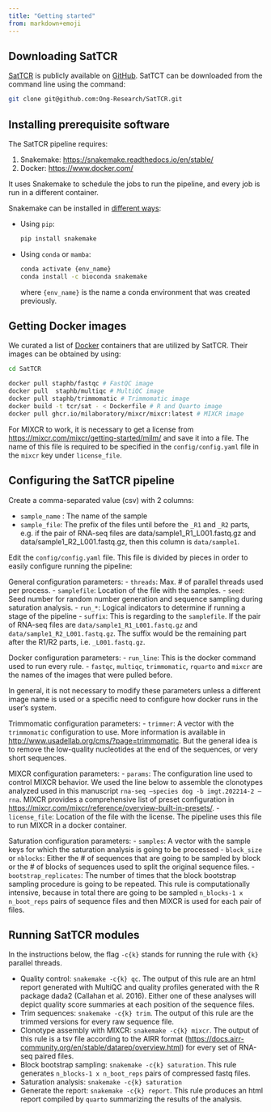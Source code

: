 ```yaml
---
title: "Getting started"
from: markdown+emoji
---
```


## Downloading SatTCR

[SatTCR](https://github.com/Ong-Research/SatTCR) is publicly available on [GitHub](www.github.com). SatTCT can be downloaded from the command line using the command:

```sh
git clone git@github.com:Ong-Research/SatTCR.git
```

## Installing prerequisite software 

The SatTCR pipeline requires:

1. Snakemake: <https://snakemake.readthedocs.io/en/stable/>
2. Docker: <https://www.docker.com/>

It uses Snakemake to schedule the jobs to run the pipeline, and every job is run in a different container. 

Snakemake can be installed in [different ways](https://snakemake.readthedocs.io/en/stable/getting_started/installation.html):

- Using `pip`:

  ```bash
  pip install snakemake
  ```

- Using `conda` or `mamba`:

  ```bash
  conda activate {env_name}
  conda install -c bioconda snakemake
  ```

  where `{env_name}` is the name a conda environment that was created previously.

## Getting Docker images

We curated a list of [Docker](https://www.docker.com/) containers that are utilized by SatTCR. Their images can be obtained by using:

```bash
cd SatTCR 

docker pull staphb/fastqc # FastQC image
docker pull  staphb/multiqc # MultiQC image
docker pull staphb/trimmomatic # Trimmomatic image
docker build -t tcr/sat - < Dockerfile # R and Quarto image
docker pull ghcr.io/milaboratory/mixcr/mixcr:latest # MIXCR image
```

For MIXCR to work, it is necessary to get a license from <https://mixcr.com/mixcr/getting-started/milm/> and save it into a file. The name of this file is required to be specified in the `config/config.yaml` file in the `mixcr` key under `license_file`.


## Configuring the SatTCR pipeline

Create a comma-separated value (csv) with 2 columns:

- `sample_name` : The name of the sample
- `sample_file`: The prefix of the files until before the `_R1` and `_R2` parts, e.g. if the pair of RNA-seq files are data/sample1_R1_L001.fastq.gz and data/sample1_R2_L001.fastq.gz, then this column is `data/sample1`.

Edit the `config/config.yaml` file. This file is divided by pieces in order to easily configure running the pipeline:

General configuration parameters:
- `threads`: Max. # of parallel threads used per process.
- `samplefile`: Location of the file with the samples.
- `seed`: Seed number for random number generation and sequence sampling during saturation analysis.
- `run_*`: Logical indicators to determine if running a stage of the pipeline
- `suffix`: This is regarding to the `samplefile`. If the pair of RNA-seq files are `data/sample1_R1_L001.fastq.gz` and `data/sample1_R2_L001.fastq.gz`. The suffix would be the remaining part after the R1/R2 parts, i.e. `_L001.fastq.gz`.
	
Docker configuration parameters:
- `run_line`: This is the docker command used to run every rule.
- `fastqc`, `multiqc`, `trimmomatic`, `rquarto` and `mixcr` are the names of the images that were pulled before.

In general, it is not necessary to modify these parameters unless a different image name is used or a specific need to configure how docker runs in the user’s system.

Trimmomatic configuration parameters:
- `trimmer`: A vector with the `trimmomatic` configuration to use. More information is available in <http://www.usadellab.org/cms/?page=trimmomatic>. But the general idea is to remove the low-quality nucleotides at the end of the sequences, or very short sequences.

MIXCR configuration parameters:
- `params`: The configuration line used to control MIXCR behavior. We used the line below to assemble the clonotypes analyzed used in this manuscript `rna-seq –species dog -b imgt.202214-2 –rna`. MIXCR provides a comprehensive list of preset configuration in <https://mixcr.com/mixcr/reference/overview-built-in-presets/>.
- `license_file`: Location of the file with the license. The pipeline uses this file to run MIXCR in a docker container.

Saturation configuration parameters:
- `samples`: A vector with the sample keys for which the saturation analysis is going to be processed
- `block_size` or `nblocks`: Either the # of sequences that are going to be sampled by block or the # of blocks of sequences used to split the original sequence files. 
- `bootstrap_replicates`: The number of times that the block bootstrap sampling procedure is going to be repeated.
This rule is computationally intensive, because in total there are going to be sampled `n_blocks-1 x n_boot_reps` pairs of sequence files and then MIXCR is used for each pair of files.

## Running SatTCR modules


In the instructions below, the flag `-c{k}` stands for running the rule with `{k}` parallel threads.

- Quality control: `snakemake -c{k} qc`. The output of this rule are an html report generated with MultiQC and quality profiles generated with the R package dada2 (Callahan et al. 2016). Either one of these analyses will depict quality score summaries at each position of the sequence files.
- Trim sequences: `snakemake -c{k} trim`. The output of this rule are the trimmed versions for every raw sequence file.
- Clonotype assembly with MIXCR: `snakemake -c{k} mixcr`. The output of this rule is a tsv file according to the AIRR format (<https://docs.airr-community.org/en/stable/datarep/overview.html>) for every set of RNA-seq paired files.
- Block bootstrap sampling: `snakemake -c{k} saturation`. This rule generates `n_blocks-1 x n_boot_reps` pairs of compressed fastq files.
- Saturation analysis: `snakemake -c{k} saturation`
- Generate the report: `snakemake -c{k} report`. This rule produces an html report compiled by `quarto` summarizing the results of the analysis.

